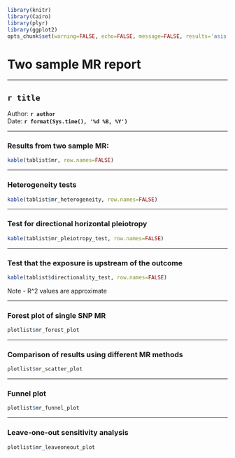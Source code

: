 ```r

library(knitr)
library(Cairo)
library(plyr)
library(ggplot2)
opts_chunk$set(warning=FALSE, echo=FALSE, message=FALSE, results='asis', fig.width=12, fig.height=12, dev="png", fig.path=paste0('figure/', sanitise_string(title)))

```

# Two sample MR report

---

## `r title`

Author: **`r author`** <br/>
Date: **`r format(Sys.time(), '%d %B, %Y')`**

---

### Results from two sample MR:

```r

kable(tablist$mr, row.names=FALSE)

```

---

### Heterogeneity tests

```r

kable(tablist$mr_heterogeneity, row.names=FALSE)

```

--- 

### Test for directional horizontal pleiotropy

```r

kable(tablist$mr_pleiotropy_test, row.names=FALSE)

```

--- 

### Test that the exposure is upstream of the outcome

```r

kable(tablist$directionality_test, row.names=FALSE)

```

Note - R^2 values are approximate

---

### Forest plot of single SNP MR

```r

plotlist$mr_forest_plot

```

---

### Comparison of results using different MR methods

```r

plotlist$mr_scatter_plot

```

---

### Funnel plot

```r

plotlist$mr_funnel_plot

```

---

### Leave-one-out sensitivity analysis

```r

plotlist$mr_leaveoneout_plot

```
